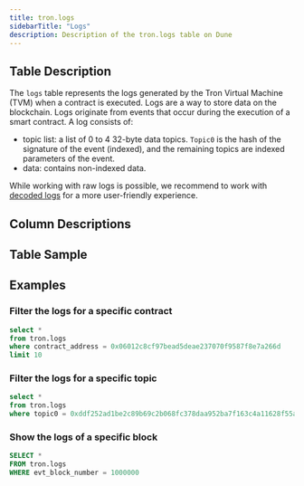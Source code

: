 ```yaml
---
title: tron.logs
sidebarTitle: "Logs"
description: Description of the tron.logs table on Dune
---
```

## Table Description

The `logs` table represents the logs generated by the Tron Virtual Machine (TVM) when a contract is executed. Logs are a way to store data on the blockchain. Logs originate from events that occur during the execution of a smart contract. A log consists of: 
- topic list: a list of 0 to 4 32-byte data topics. `Topic0` is the hash of the signature of the event (indexed), and the remaining topics are indexed parameters of the event.
- data: contains non-indexed data.

While working with raw logs is possible, we recommend to work with [decoded logs](/tron/decoded) for a more user-friendly experience. 

## Column Descriptions


<ColumnDescriptions tableSchema="tron" tableName="logs" />

## Table Sample


<TableSample tableSchema="tron" tableName="logs" />

## Examples

### Filter the logs for a specific contract

```sql
select *
from tron.logs
where contract_address = 0x06012c8cf97bead5deae237070f9587f8e7a266d
limit 10
```

### Filter the logs for a specific topic

```sql
select *
from tron.logs
where topic0 = 0xddf252ad1be2c89b69c2b068fc378daa952ba7f163c4a11628f55a4df523b3ef

```
### Show the logs of a specific block

```sql
SELECT *
FROM tron.logs
WHERE evt_block_number = 1000000
```